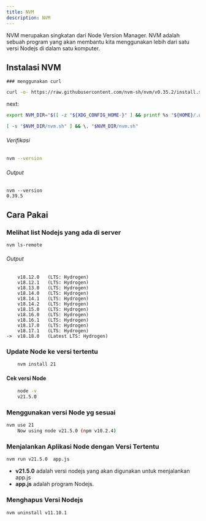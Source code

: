 ```yaml
---
title: NVM
description: NVM
---
```



NVM merupakan singkatan dari Node Version Manager. NVM adalah sebuah program yang akan membantu kita menggunakan lebih dari satu versi Nodejs di dalam satu komputer.

## Instalasi NVM

    ### menggunakan curl

```sh
curl -o- https://raw.githubusercontent.com/nvm-sh/nvm/v0.35.2/install.sh | bash
```

next:

```sh
export NVM_DIR="$([ -z "${XDG_CONFIG_HOME-}" ] && printf %s "${HOME}/.nvm" || printf %s "${XDG_CONFIG_HOME}/nvm")"
```
```sh 
[ -s "$NVM_DIR/nvm.sh" ] && \. "$NVM_DIR/nvm.sh"
```





###### Verifikasi

```sh
nvm --version
```

###### Output

```
nvm --version
0.39.5
```

## Cara Pakai

### Melihat list Nodejs yang ada di server

```sh
nvm ls-remote
```

###### Output

```
    v18.12.0   (LTS: Hydrogen)
    v18.12.1   (LTS: Hydrogen)
    v18.13.0   (LTS: Hydrogen)
    v18.14.0   (LTS: Hydrogen)
    v18.14.1   (LTS: Hydrogen)
    v18.14.2   (LTS: Hydrogen)
    v18.15.0   (LTS: Hydrogen)
    v18.16.0   (LTS: Hydrogen)
    v18.16.1   (LTS: Hydrogen)
    v18.17.0   (LTS: Hydrogen)
    v18.17.1   (LTS: Hydrogen)
->  v18.18.0   (Latest LTS: Hydrogen)
```

### Update Node ke versi tertentu

```sh
    nvm install 21

```

#### Cek versi Node

```sh
    node -v
    v21.5.0
```


### Menggunakan versi Node yg sesuai

```sh
nvm use 21
    Now using node v21.5.0 (npm v10.2.4)
```

### Menjalankan Aplikasi Node dengan Versi Tertentu

```sh
nvm run v21.5.0  app.js
```

- **v21.5.0** adalah versi nodejs yang akan digunakan untuk menjalankan app.js
- **app.js** adalah program Nodejs.


### Menghapus Versi Nodejs
```sh
nvm uninstall v11.10.1
```

